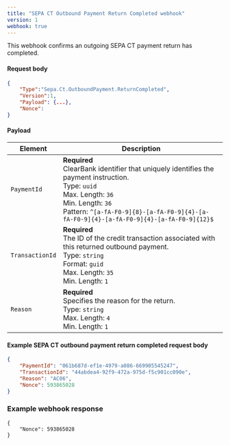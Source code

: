 ```yaml
---
title: "SEPA CT Outbound Payment Return Completed webhook"
version: 1
webhook: true
---
```


This webhook confirms an outgoing SEPA CT payment return has completed.

#### Request body

```json
{
    "Type":"Sepa.Ct.OutboundPayment.ReturnCompleted",
    "Version":1,
    "Payload": {...},
    "Nonce":
}
```

#### Payload
| Element                 | Description     |
|-------------------------|-----------------|
|`PaymentId` |**Required**<br />ClearBank identifier that uniquely identifies the payment instruction.<br/>Type: `uuid`<br/>Max. Length: `36`<br/>Min. Length: `36`<br /> Pattern: `^[a-fA-F0-9]{8}-[a-fA-F0-9]{4}-[a-fA-F0-9]{4}-[a-fA-F0-9]{4}-[a-fA-F0-9]{12}$` |
|`TransactionId` |**Required**<br />The ID of the credit transaction associated with this returned outbound payment.<br />Type: `string`<br/>Format: `guid`<br/>Max. Length: `35`<br/>Min. Length: `1`|
|`Reason` |**Required**<br />Specifies the reason for the return.<br/>Type: `string`<br/>Max. Length: `4`<br/>Min. Length: `1` |

#### Example SEPA CT outbound payment return completed request body

```json
{
    "PaymentId": "061b687d-ef1e-4979-a086-669905545247",
    "TransactionId": "44abdea4-92f9-472a-975d-f5c901cc090e",
    "Reason": "AC06",
    "Nonce": 593865028
}
```

### Example webhook response
```
{
    "Nonce": 593865028
}
```